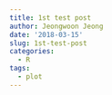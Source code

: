 ```yaml
---
title: 1st test post
author: Jeongwoon Jeong
date: '2018-03-15'
slug: 1st-test-post
categories:
  - R
tags:
  - plot
---
```


